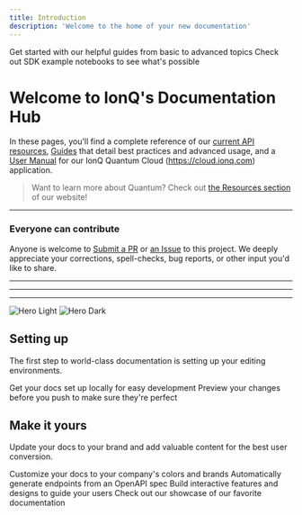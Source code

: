```yaml
---
title: Introduction
description: 'Welcome to the home of your new documentation'
---
```


<CardGroup cols={2}>
  <Card
    title="Guides"
    icon="pen-to-square"
    href="/guides/introduction"
  >
    Get started with our helpful guides from basic to advanced topics
  </Card>
  <Card
    title="Preview Changes"
    icon="image"
    href="https://github.com/ionq-samples/getting-started"
  >
    Check out SDK example notebooks to see what's possible
  </Card>
</CardGroup>

# Welcome to IonQ's Documentation Hub

In these pages, you'll find a complete reference of our [current API resources](api-reference/introduction.md), [Guides](usage-guides/introduction.md) that detail best practices and advanced usage, and a [User Manual](user-manual/introduction.md) for our IonQ Quantum Cloud (https://cloud.ionq.com) application.

>Want to learn more about Quantum? Check out [the Resources section](https://ionq.com/resources) of our website!

---
### Everyone can contribute
Anyone is welcome to [Submit a PR](https://github.com/ionq-samples/docs/compare) or [an Issue](https://github.com/ionq-samples/docs/issues/new) to this project. We deeply appreciate your corrections, spell-checks, bug reports, or other input you'd like to share.



---
---
---



<img
  className="block dark:hidden"
  src="/images/hero-light.svg"
  alt="Hero Light"
/>
<img
  className="hidden dark:block"
  src="/images/hero-dark.svg"
  alt="Hero Dark"
/>

## Setting up

The first step to world-class documentation is setting up your editing environments.

<CardGroup cols={2}>
  <Card
    title="Edit Your Docs"
    icon="pen-to-square"
    href="https://mintlify.com/docs/quickstart"
  >
    Get your docs set up locally for easy development
  </Card>
  <Card
    title="Preview Changes"
    icon="image"
    href="https://mintlify.com/docs/development"
  >
    Preview your changes before you push to make sure they're perfect
  </Card>
</CardGroup>

## Make it yours

Update your docs to your brand and add valuable content for the best user conversion.

<CardGroup cols={2}>
  <Card
    title="Customize Style"
    icon="palette"
    href="https://mintlify.com/docs/settings/global"
  >
    Customize your docs to your company's colors and brands
  </Card>
  <Card
    title="Reference APIs"
    icon="code"
    href="https://mintlify.com/docs/api-playground/openapi"
  >
    Automatically generate endpoints from an OpenAPI spec
  </Card>
  <Card
    title="Add Components"
    icon="screwdriver-wrench"
    href="https://mintlify.com/docs/components/accordion"
  >
    Build interactive features and designs to guide your users
  </Card>
  <Card
    title="Get Inspiration"
    icon="stars"
    href="https://mintlify.com/showcase"
  >
    Check out our showcase of our favorite documentation
  </Card>
</CardGroup>
